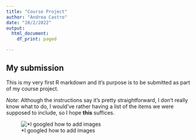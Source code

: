 ```yaml
---
title: "Course Project"
author: "Andrea Castro"
date: "28/2/2022"
output:
  html_document:
    df_print: paged

---
```


## My submission

This is my very first R markdown and it's purpose is to be submitted as part of my course project.  
  
*Note*: Although the instructions say it's pretty straightforward, I don't really know what to do, I would've rather having a list of the items we were supposed to include, so I hope **this** suffices.  

![*I googled how to add images](cheems.png)
 